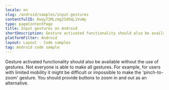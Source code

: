 ```yaml
---
locale: en
slug: /android/samples/input-gestures
contentfulID: 6wqy72MLzmg2IdOqL1VuWy
type: pageContentPage
title: Input gestures on Android
shortDescription: Gesture activated functionality should also be available without the use of gestures.
platformFilter: Android
layout: Layout - Code samples
tag: Android code sample
---
```


Gesture activated functionality should also be available without the use of gestures. Not everyone is able to make all gestures. For example, for users with limited mobility it might be difficult or impossible to make the 'pinch-to-zoom' gesture. You should provide buttons to zoom in and out as an alternative.

<CodeSample id="input-gestures" locale="en" platform="android"/>